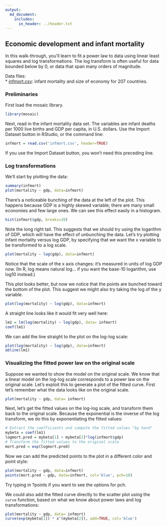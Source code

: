```yaml
---
output:
  md_document:
    includes:
      in_header: ../header.txt
---
```


## Economic development and infant mortality

In this walk-through, you'll learn to fit a power law to data using linear least squares and log transformations.  The log transform is often useful for data bounded below by 0, or data that span many orders of magnitude.

Data files:  
* [infmort.csv](infmort.csv): infant mortality and size of economy for 207 countries.


### Preliminaries

First load the mosaic library.
```r
library(mosaic)
```

Next, read in the infant mortality data set.  The variables are infant deaths per 1000 live births and GDP per capita, in U.S. dollars.  Use the Import Dataset button in RStudio, or the command line:
```r
infmort = read.csv('infmort.csv', header=TRUE)
```
If you use the Import Dataset button, you won't need this preceding line.

### Log transformations  

We'll start by plotting the data:
```r
summary(infmort)
plot(mortality ~ gdp, data=infmort)
```

There's a noticeable bunching of the data at the left of the plot.  This happens because GDP is a highly skewed variable; there are many small economies and few large ones.  We can see this effect easily in a histogram.
```r
hist(infmort$gdp, breaks=20)
```

Note the long right tail.  This suggests that we should try using the logarithm of GDP, which will have the effect of unbunching the data.  Let's try plotting infant mortality versus log GDP, by specifying that we want the x variable to be transformed to a log scale.
```r
plot(mortality ~ log(gdp), data=infmort)
```

Notice that the scale of the x axis changes: it's measured in units of log GDP now.  (In R, log means natural log... if you want the base-10 logarithm, use log10 instead.)

This plot looks better, but now we notice that the points are bunched toward the bottom of the plot.  This suggest we might also try taking the log of the y variable.
```r
plot(log(mortality) ~ log(gdp), data=infmort)
```

A straight line looks like it would fit very well here:
```r
lm1 = lm(log(mortality) ~ log(gdp), data= infmort)
coef(lm1)
```

We can add the line straight to the plot on the log-log scale:
```r
plot(log(mortality) ~ log(gdp), data=infmort)
abline(lm1)
```


### Visualizing the fitted power law on the original scale   

Suppose we wanted to show the model on the original scale.  We know that a linear model on the log-log scale corresponds to a power law on the original scale.  Let's exploit this to generate a plot of the fitted curve.  First let's remember what the data looks like on the original scale.
```r
plot(mortality ~ gdp, data= infmort)
```

Next, let's get the fitted values on the log-log scale, and transform them back to the original scale.  Because the exponential is the inverse of the log transform, we do this by exponentiating the fitted values:
```r
# Extract the coefficients and compute the fitted values "by hand"
mybeta = coef(lm1)
logmort.pred = mybeta[1] + mybeta[2]*log(infmort$gdp)
# Transform the fitted values to the original scale
mort.pred = exp(logmort.pred)
```

Now we can add the predicted points to the plot in a different color and point style:
```r
plot(mortality ~ gdp, data=infmort)
points(mort.pred ~ gdp, data=infmort, col='blue', pch=18)
```

Try typing in ?points if you want to see the options for pch.

We could also add the fitted curve directly to the scatter plot using the `curve` function, based on what we know about power laws and log transformations:
```r
plot(mortality ~ gdp, data= infmort)
curve(exp(mybeta[1]) * x^(mybeta[2]), add=TRUE, col='blue')
```


